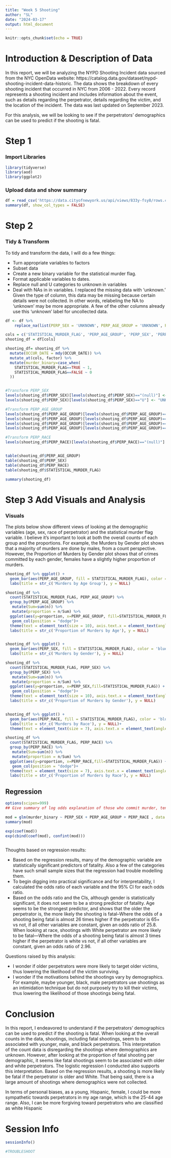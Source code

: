 ---
title: "Week 5 Shooting"
author: "SL"
date: "2024-03-17"
output: html_document
---

```{r setup, include=FALSE}
knitr::opts_chunk$set(echo = TRUE)
```

# Introduction & Description of Data

In this report, we will be analyzing the NYPD Shooting Incident data sourced from the NYC OpenData website: https://catalog.data.gov/dataset/nypd-shooting-incident-data-historic. The data shows the breakdown of every shooting incident that occurred in NYC from 2006 - 2022. Every record represents a shooting incident and includes information about the event, such as  details regarding the perpetrator, details regarding the victim, and the location of the incident. The data was last updated on September 2023. 

For this analysis, we will be looking to see if the perpetrators' demographics can be used to predict if the shooting is fatal. 
 
# Step 1 

### Import Libraries

```{r libs, echo=TRUE}
library(tidyverse)
library(aod)
library(ggplot2)

```


### Upload data and show summary
```{r data, echo=TRUE}
df = read_csv('https://data.cityofnewyork.us/api/views/833y-fsy8/rows.csv?accessType=DOWNLOAD')
summary(df, show_col_types = FALSE)

```

# Step 2

### Tidy & Transform 

To tidy and transform the data, I will do a few things:

- Turn appropriate variables to factors
- Subset data
- Create a new binary variable for the statistical murder flag. 
- Format applicable variables to dates.
- Replace null and U categories to unknown in variables
- Deal with NAs in in variables. I replaced the missing data  with 'unknown.' Given the type of column, this data may be missing because certain details were not collected. In other words, relabeling the NA to 'unknown' may be more appropriate. A few of the other columns already use this 'unknown' label for uncollected data. 

```{r clean, echo=TRUE}

df <- df %>%
    replace_na(list(PERP_SEX = 'UNKNOWN', PERP_AGE_GROUP = 'UNKNOWN', PERP_RACE = 'UNKNOWN'))

cols = c('STATISTICAL_MURDER_FLAG', 'PERP_AGE_GROUP', 'PERP_SEX', 'PERP_RACE', 'OCCUR_DATE')
shooting_df = df[cols]

shooting_df= shooting_df %>%
  mutate(OCCUR_DATE = mdy(OCCUR_DATE)) %>%
  mutate_at(cols, factor) %>%
  mutate(murder_binary=case_when(
    STATISTICAL_MURDER_FLAG==TRUE ~ 1,
    STATISTICAL_MURDER_FLAG==FALSE ~ 0
  ))


#Transform PERP_SEX
levels(shooting_df$PERP_SEX)[levels(shooting_df$PERP_SEX)=="(null)"] <- "UNKNOWN"
levels(shooting_df$PERP_SEX)[levels(shooting_df$PERP_SEX)=="U"] <- "UNKNOWN"

#Transform PERP_AGE_GROUP
levels(shooting_df$PERP_AGE_GROUP)[levels(shooting_df$PERP_AGE_GROUP)=="(null)"] <- "UNKNOWN"
levels(shooting_df$PERP_AGE_GROUP)[levels(shooting_df$PERP_AGE_GROUP)=="1020"] <- "UNKNOWN"
levels(shooting_df$PERP_AGE_GROUP)[levels(shooting_df$PERP_AGE_GROUP)=="224"] <- "UNKNOWN"
levels(shooting_df$PERP_AGE_GROUP)[levels(shooting_df$PERP_AGE_GROUP)=="940"] <- "UNKNOWN"

#Transform PERP_RACE
levels(shooting_df$PERP_RACE)[levels(shooting_df$PERP_RACE)=="(null)"] <- "UNKNOWN"


table(shooting_df$PERP_AGE_GROUP) 
table(shooting_df$PERP_SEX)
table(shooting_df$PERP_RACE)
table(shooting_df$STATISTICAL_MURDER_FLAG)

summary(shooting_df)
```





# Step 3 Add Visuals and Analysis

### Visuals 

The plots below show different views of looking at the demographic variables (age, sex, race of perpetrator) and the statistical murder flag variable. I believe it’s important to look at both the overall counts of each group and the proportions. For example, the Murders by Gender plot shows that a majority of murders are done by males, from a count perspective. However, the Proportion of Murders by Gender plot shows that of crimes committed by each gender, females have a slightly higher proportion of murders. 

```{r shootings by year, echo=TRUE}

shooting_df %>% ggplot() +
  geom_bar(aes(PERP_AGE_GROUP, fill = STATISTICAL_MURDER_FLAG), color = 'blue',position=position_dodge())+
  labs(title = str_c('Murders by Age Group'), y = NULL)

shooting_df %>%
  count(STATISTICAL_MURDER_FLAG, PERP_AGE_GROUP) %>% 
  group_by(PERP_AGE_GROUP) %>% 
   mutate(Sum=sum(n)) %>% 
   mutate(proportion = n/Sum) %>% 
  ggplot(aes(y=proportion, x=PERP_AGE_GROUP, fill=STATISTICAL_MURDER_FLAG)) +
   geom_col(position = "dodge")+
  theme(text = element_text(size = 10), axis.text.x = element_text(angle = 45, hjust = 1)) +
  labs(title = str_c('Proportion of Murders by Age'), y = NULL)


shooting_df %>% ggplot() +
  geom_bar(aes(PERP_SEX, fill = STATISTICAL_MURDER_FLAG), color = 'blue',position=position_dodge())+
  labs(title = str_c('Murders by Gender'), y = NULL)

shooting_df %>%
  count(STATISTICAL_MURDER_FLAG, PERP_SEX) %>% 
  group_by(PERP_SEX) %>% 
   mutate(Sum=sum(n)) %>% 
   mutate(proportion = n/Sum) %>% 
  ggplot(aes(y=proportion, x=PERP_SEX,fill=STATISTICAL_MURDER_FLAG)) +
   geom_col(position = "dodge")+
  theme(text = element_text(size = 10), axis.text.x = element_text(angle = 45, hjust = 1)) +
  labs(title = str_c('Proportion of Murders by Gender'), y = NULL)


shooting_df %>% ggplot() +
  geom_bar(aes(PERP_RACE, fill = STATISTICAL_MURDER_FLAG), color = 'blue',position=position_dodge())+
  labs(title = str_c('Murders by Race'), y = NULL)+
  theme(text = element_text(size = 7), axis.text.x = element_text(angle = 45, hjust = 1)) 

shooting_df %>%
  count(STATISTICAL_MURDER_FLAG, PERP_RACE) %>% 
  group_by(PERP_RACE) %>% 
   mutate(Sum=sum(n)) %>% 
   mutate(proportion = n/Sum) %>% 
  ggplot(aes(y=proportion, x=PERP_RACE,fill=STATISTICAL_MURDER_FLAG)) +
   geom_col(position = "dodge")+
  theme(text = element_text(size = 7), axis.text.x = element_text(angle = 45, hjust = 1)) +
  labs(title = str_c('Proportion of Murders by Race'), y = NULL)


```

## Regression
```{r regs by gender, echo=TRUE}
options(scipen=999)
## Give summary of log odds explanation of those who commit murder, tend ot be older

mod = glm(murder_binary ~ PERP_SEX + PERP_AGE_GROUP + PERP_RACE , data = shooting_df, family = 'binomial')
summary(mod)

exp(coef(mod))
exp(cbind(coef(mod), confint(mod))) 



```


Thoughts based on regression results:

- Based on the regression results, many of the demographic variable are statistically significant predictors of fatality. Also a few of the categories have such small sample sizes that the regression had trouble modelling them.
- To begin digging into practical significance and for interpretability, I calculated the odds ratio of each variable and the 95% CI for each odds ratio. 
- Based on the odds ratio and the CIs, although gender is statistically significant, it does not seem to be a strong predictor of fatality. Age seems to be the strongest predictor, and shows that the older the perpetrator is, the more likely the shooting is fatal--Where the odds of a shooting being fatal is almost 26 times higher if the perpetrator is 65+ vs not, if all other variables are constant, given an odds ratio of 25.8. When looking at race, shootings with White perpetrator are more likely to be fatal---Where the odds of a shooting being fatal is almost 3 times higher if the perpetrator is white vs not, if all other variables are constant, given an odds ratio of 2.96.

Questions raised by this analysis:

- I wonder if older perpetrators were more likely to target older victims, thus lowering the likelihood of the victim surviving. 
- I wonder if the motivations behind the shootings vary by demographics. For example, maybe younger, black, male perpetrators use shootings as an intimidation technique but do not purposely try to kill their victims, thus lowering the likelihood of those shootings being fatal. 



# Conclusion

In this report, I endeavored to understand if the perpetrators’ demographics can be used to predict if the shooting is fatal. When looking at the overall counts in the data, shootings, including fatal shootings, seem to be associated with younger, male, and black perpetrators. This interpretation of the count data is disregarding the shootings where demographics are unknown. However, after looking at the proportion of fatal shooting per demographic, it seems like  fatal shootings seem to be associated with older and white perpetrators. The logistic regression I conducted also supports this interpretation. Based on the regression results, a shooting is more likely be fatal if the perpetrator is older and White. That being said, there is a large amount of shootings where demographics were not collected. 

In terms of personal biases, as a young, Hispanic, female, I could be more sympathetic towards perpetrators in my age range, which is the 25-44 age range. Also, I can be more forgiving toward perpetrators who are classified as white Hispanic  

# Session Info

```{r session, echo= TRUE, eval=TRUE}
sessionInfo()
```


```{r e, echo = FALSE, eval=FALSE}
#TROUBLESHOOT
```
